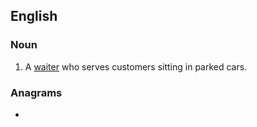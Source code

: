 {{also|carhop|car-hop}}
==English==

===Noun===
{{en-noun|head=[[car]] [[hop]]}}

# A [[waiter]] who serves customers sitting in parked cars.

===Anagrams===
* {{l|en|Chopra}}